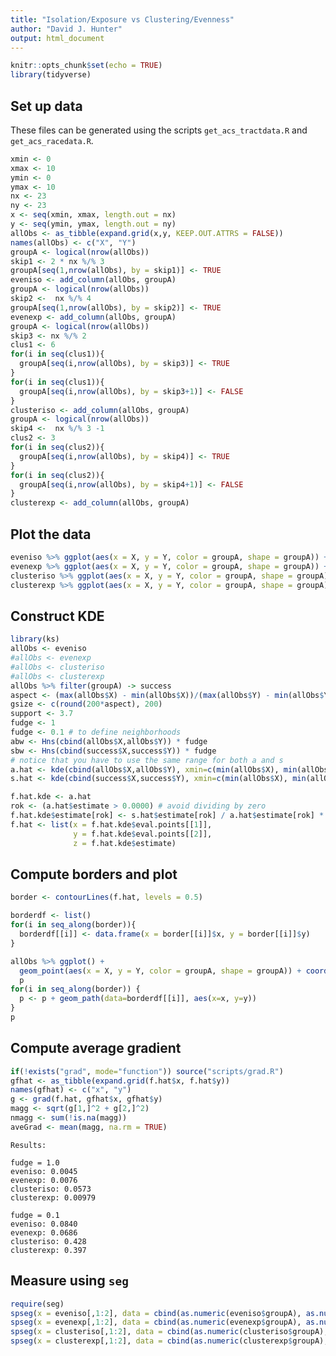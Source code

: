 ```yaml
---
title: "Isolation/Exposure vs Clustering/Evenness"
author: "David J. Hunter"
output: html_document
---
```


```r
knitr::opts_chunk$set(echo = TRUE)
library(tidyverse)
```


## Set up data

These files can be generated using the scripts `get_acs_tractdata.R` and `get_acs_racedata.R`.

```r
xmin <- 0
xmax <- 10
ymin <- 0
ymax <- 10
nx <- 23
ny <- 23
x <- seq(xmin, xmax, length.out = nx)
y <- seq(ymin, ymax, length.out = ny)
allObs <- as_tibble(expand.grid(x,y, KEEP.OUT.ATTRS = FALSE))
names(allObs) <- c("X", "Y")
groupA <- logical(nrow(allObs))
skip1 <- 2 * nx %/% 3
groupA[seq(1,nrow(allObs), by = skip1)] <- TRUE
eveniso <- add_column(allObs, groupA)
groupA <- logical(nrow(allObs))
skip2 <-  nx %/% 4
groupA[seq(1,nrow(allObs), by = skip2)] <- TRUE
evenexp <- add_column(allObs, groupA)
groupA <- logical(nrow(allObs))
skip3 <- nx %/% 2
clus1 <- 6
for(i in seq(clus1)){
  groupA[seq(i,nrow(allObs), by = skip3)] <- TRUE
}
for(i in seq(clus1)){
  groupA[seq(i,nrow(allObs), by = skip3+1)] <- FALSE
}
clusteriso <- add_column(allObs, groupA)
groupA <- logical(nrow(allObs))
skip4 <-  nx %/% 3 -1
clus2 <- 3
for(i in seq(clus2)){
  groupA[seq(i,nrow(allObs), by = skip4)] <- TRUE
}
for(i in seq(clus2)){
  groupA[seq(i,nrow(allObs), by = skip4+1)] <- FALSE
}
clusterexp <- add_column(allObs, groupA)
```

## Plot the data

```r
eveniso %>% ggplot(aes(x = X, y = Y, color = groupA, shape = groupA)) + geom_point() + coord_fixed()
evenexp %>% ggplot(aes(x = X, y = Y, color = groupA, shape = groupA)) + geom_point() + coord_fixed()
clusteriso %>% ggplot(aes(x = X, y = Y, color = groupA, shape = groupA)) + geom_point() + coord_fixed()
clusterexp %>% ggplot(aes(x = X, y = Y, color = groupA, shape = groupA)) + geom_point() + coord_fixed()
```

## Construct KDE 

```r
library(ks)
allObs <- eveniso
#allObs <- evenexp
#allObs <- clusteriso
#allObs <- clusterexp
allObs %>% filter(groupA) -> success
aspect <- (max(allObs$X) - min(allObs$X))/(max(allObs$Y) - min(allObs$Y))
gsize <- c(round(200*aspect), 200)
support <- 3.7
fudge <- 1
fudge <- 0.1 # to define neighborhoods
abw <- Hns(cbind(allObs$X,allObs$Y)) * fudge
sbw <- Hns(cbind(success$X,success$Y)) * fudge
# notice that you have to use the same range for both a and s
a.hat <- kde(cbind(allObs$X,allObs$Y), xmin=c(min(allObs$X), min(allObs$Y)), xmax=c(max(allObs$X), max(allObs$Y)), gridsize = gsize, supp = support, H = abw)
s.hat <- kde(cbind(success$X,success$Y), xmin=c(min(allObs$X), min(allObs$Y)), xmax=c(max(allObs$X), max(allObs$Y)), gridsize = gsize, supp = support, H = sbw)

f.hat.kde <- a.hat
rok <- (a.hat$estimate > 0.0000) # avoid dividing by zero
f.hat.kde$estimate[rok] <- s.hat$estimate[rok] / a.hat$estimate[rok] * nrow(success) / nrow(allObs)
f.hat <- list(x = f.hat.kde$eval.points[[1]],
              y = f.hat.kde$eval.points[[2]],
              z = f.hat.kde$estimate)
```

## Compute borders and plot

```r
border <- contourLines(f.hat, levels = 0.5)

borderdf <- list()
for(i in seq_along(border)){
  borderdf[[i]] <- data.frame(x = border[[i]]$x, y = border[[i]]$y)
}

allObs %>% ggplot() + 
  geom_point(aes(x = X, y = Y, color = groupA, shape = groupA)) + coord_fixed() ->
  p
for(i in seq_along(border)) {
  p <- p + geom_path(data=borderdf[[i]], aes(x=x, y=y)) 
}
p
```

## Compute average gradient

```r
if(!exists("grad", mode="function")) source("scripts/grad.R")
gfhat <- as_tibble(expand.grid(f.hat$x, f.hat$y))
names(gfhat) <- c("x", "y")
g <- grad(f.hat, gfhat$x, gfhat$y)
magg <- sqrt(g[1,]^2 + g[2,]^2)
nmagg <- sum(!is.na(magg))
aveGrad <- mean(magg, na.rm = TRUE)
```

```
Results:

fudge = 1.0
eveniso: 0.0045
evenexp: 0.0076
clusteriso: 0.0573
clusterexp: 0.00979

fudge = 0.1
eveniso: 0.0840
evenexp: 0.0686
clusteriso: 0.428
clusterexp: 0.397

```

## Measure using `seg`

```r
require(seg)
spseg(x = eveniso[,1:2], data = cbind(as.numeric(eveniso$groupA), as.numeric(!eveniso$groupA)))
spseg(x = evenexp[,1:2], data = cbind(as.numeric(evenexp$groupA), as.numeric(!evenexp$groupA)))
spseg(x = clusteriso[,1:2], data = cbind(as.numeric(clusteriso$groupA), as.numeric(!clusteriso$groupA)))
spseg(x = clusterexp[,1:2], data = cbind(as.numeric(clusterexp$groupA), as.numeric(!clusterexp$groupA)))
```


